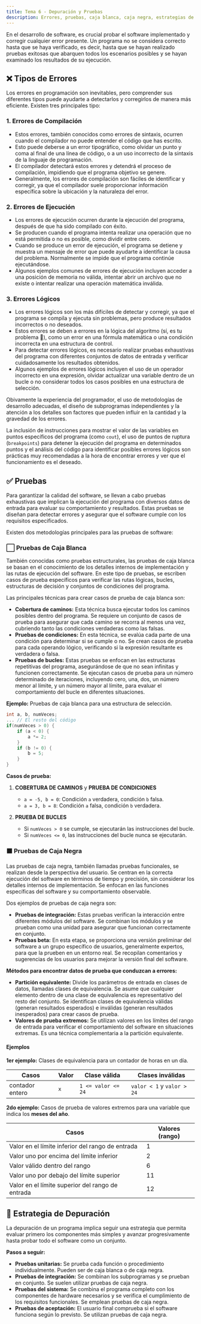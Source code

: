 ```yaml
---
title: Tema 6 - Depuración y Pruebas
description: Errores, pruebas, caja blanca, caja negra, estrategias de depuración...
---
```


En el desarrollo de software, es crucial probar el software implementado y corregir cualquier error presente. Un programa no se considera correcto hasta que se haya verificado, es decir, hasta que se hayan realizado pruebas exitosas que abarquen todos los escenarios posibles y se hayan examinado los resultados de su ejecución.

## ❌ Tipos de Errores

Los errores en programación son inevitables, pero comprender sus diferentes tipos puede ayudarte a detectarlos y corregirlos de manera más eficiente. Existen tres principales tipo:

### **1. Errores de Compilación**

- Estos errores, también conocidos como errores de sintaxis, ocurren cuando el compilador no puede entender el código que has escrito.
- Esto puede deberse a un error tipográfico, como olvidar un punto y coma al final de una línea de código, o a un uso incorrecto de la sintaxis de la linguaje de programación.
- El compilador detectará estos errores y detendrá el proceso de compilación, impidiendo que el programa objetivo se genere.
- Generalmente, los errores de compilación son fáciles de identificar y corregir, ya que el compilador suele proporcionar información específica sobre la ubicación y la naturaleza del error.

### **2. Errores de Ejecución**

- Los errores de ejecución ocurren durante la ejecución del programa, después de que ha sido compilado con éxito.
- Se producen cuando el programa intenta realizar una operación que no está permitida o no es posible, como dividir entre cero.
- Cuando se produce un error de ejecución, el programa se detiene y muestra un mensaje de error que puede ayudarte a identificar la causa del problema. Normalmente se impide que el programa continúe ejecutándose.
- Algunos ejemplos comunes de errores de ejecución incluyen acceder a una posición de memoria no válida, intentar abrir un archivo que no existe o intentar realizar una operación matemática inválida.

### **3. Errores Lógicos**

- Los errores lógicos son los más difíciles de detectar y corregir, ya que el programa se compila y ejecuta sin problemas, pero produce resultados incorrectos o no deseados.
- Estos errores se deben a errores en la lógica del algoritmo (sí, es tu problema 🤑), como un error en una fórmula matemática o una condición incorrecta en una estructura de control.
- Para detectar errores lógicos, es necesario realizar pruebas exhaustivas del programa con diferentes conjuntos de datos de entrada y verificar cuidadosamente los resultados obtenidos.
- Algunos ejemplos de errores lógicos incluyen el uso de un operador incorrecto en una expresión, olvidar actualizar una variable dentro de un bucle o no
  considerar todos los casos posibles en una estructura de selección.

Obivamente la experiencia del programador, el uso de metodologías de desarrollo adecuadas, el diseño de subprogramas independientes y la atención a los detalles
son factores que pueden influir en la cantidad y la gravedad de los errores.

La inclusión de instrucciones para mostrar el valor de las variables en puntos específicos del programa (como `cout`), el uso de puntos de ruptura (`breakpoints`) para
detener la ejecución del programa en determinados puntos y el análisis del código para identificar posibles errores lógicos son prácticas muy recomendadas a la
hora de encontrar errores y ver que el funcionamiento es el deseado.

## ✅ Pruebas

Para garantizar la calidad del software, se llevan a cabo pruebas exhaustivas que implican la ejecución del programa con diversos datos de entrada para evaluar
su comportamiento y resultados. Estas pruebas se diseñan para detectar errores y asegurar que el software cumple con los requisitos especificados.

Existen dos metodologías principales para las pruebas de software:

### ⬜ Pruebas de Caja Blanca

También conocidas como pruebas estructurales, las pruebas de caja blanca se basan en el conocimiento de los detalles internos de implementación y las rutas
de ejecución del software. En este tipo de pruebas, se escriben casos de prueba específicos para verificar las rutas lógicas, bucles, estructuras de decisión
y conjuntos de condiciones del programa.

Las principales técnicas para crear casos de prueba de caja blanca son:

- **Cobertura de caminos:** Esta técnica busca ejecutar todos los caminos posibles dentro del programa. Se requiere un conjunto de casos de prueba
  para asegurar que cada camino se recorra al menos una vez, cubriendo tanto las condiciones verdaderas como las falsas.
- **Pruebas de condiciones:** En esta técnica, se evalúa cada parte de una condición para determinar si se cumple o no. Se crean casos de prueba
  para cada operando lógico, verificando si la expresión resultante es verdadera o falsa.
- **Pruebas de bucles:** Estas pruebas se enfocan en las estructuras repetitivas del programa, asegurándose de que no sean infinitas y funcionen correctamente.
  Se ejecutan casos de prueba para un número determinado de iteraciones, incluyendo cero, una, dos, un número menor al límite, y un número mayor al límite, para evaluar el comportamiento del bucle en diferentes situaciones.

**Ejemplo:** Pruebas de caja blanca para una estructura de selección.

```c++
int a, b, numVeces;
... // El resto del código
if(numVeces > 0) {
    if (a < 0) {
        a *= 2;
    }
    if (b != 0) {
        b = 5;
    }
}
```

**Casos de prueba:**

1. **COBERTURA DE CAMINOS** y **PRUEBA DE CONDICIONES**

   - `a = -5, b = 0`: Condición `a` verdadera, condición `b` falsa.
   - `a = 3, b = 8`: Condición `a` falsa, condición `b` verdadera.

2. **PRUEBA DE BUCLES**
   - Si `numVeces > 0` se cumple, se ejecutarán las instrucciones del bucle.
   - Si `numVeces <= 0`, las instrucciones del bucle nunca se ejecutarán.

### ⬛ Pruebas de Caja Negra

Las pruebas de caja negra, también llamadas pruebas funcionales, se realizan desde la perspectiva del usuario. Se centran en la correcta ejecución del software
en términos de tiempo y precisión, sin considerar los detalles internos de implementación. Se enfocan en las funciones específicas del software y su comportamiento observable.

Dos ejemplos de pruebas de caja negra son:

- **Pruebas de integración:** Estas pruebas verifican la interacción entre diferentes módulos del software. Se combinan los módulos y
  se prueban como una unidad para asegurar que funcionan correctamente en conjunto.
- **Pruebas beta:** En esta etapa, se proporciona una versión preliminar del software a un grupo específico de usuarios, generalmente expertos, para que la
  prueben en un entorno real. Se recopilan comentarios y sugerencias de los usuarios para mejorar la versión final del software.

**Métodos para encontrar datos de prueba que conduzcan a errores:**

- **Partición equivalente:** Divide los parámetros de entrada en clases de datos, llamadas clases de equivalencia. Se asume que cualquier elemento dentro de
  una clase de equivalencia es representativo del resto del conjunto. Se identifican clases de equivalencia válidas (generan resultados esperados) e inválidas (generan resultados inesperados)
  para crear casos de prueba.
- **Valores de prueba extremos:** Se utilizan valores en los límites del rango de entrada para verificar el comportamiento del software en situaciones extremas.
  Es una técnica complementaria a la partición equivalente.

#### Ejemplos
**1er ejemplo:** Clases de equivalencia para un contador de horas en un día.

| Casos           | Valor | Clase válida       | Clases inválidas           |
| --------------- | ----- | ------------------ | -------------------------- |
| contador entero | `x`   | `1 <= valor <= 24` | `valor < 1` y `valor > 24` |

**2do ejemplo:** Casos de prueba de valores extremos para una variable que indica los **meses del año**.

| Casos                                            | Valores (rango) |
| ------------------------------------------------ | --------------- |
| Valor en el límite inferior del rango de entrada | 1               |
| Valor uno por encima del límite inferior         | 2               |
| Valor válido dentro del rango                    | 6               |
| Valor uno por debajo del límite superior         | 11              |
| Valor en el límite superior del rango de entrada | 12              |

## 🔎 Estrategia de Depuración

La depuración de un programa implica seguir una estrategia que permita evaluar primero los componentes más simples y avanzar progresivamente
hasta probar todo el software como un conjunto.

**Pasos a seguir:**

- **Pruebas unitarias:** Se prueba cada función o procedimiento individualmente. Pueden ser de caja blanca o de caja negra.
- **Pruebas de integración:** Se combinan los subprogramas y se prueban en conjunto. Se suelen utilizar pruebas de caja negra.
- **Pruebas del sistema:** Se combina el programa completo con los componentes de hardware necesarios y se verifica el cumplimiento de
  los requisitos funcionales. Se emplean pruebas de caja negra.
- **Pruebas de aceptación:** El usuario final comprueba si el software funciona según lo previsto. Se utilizan pruebas de caja negra.
